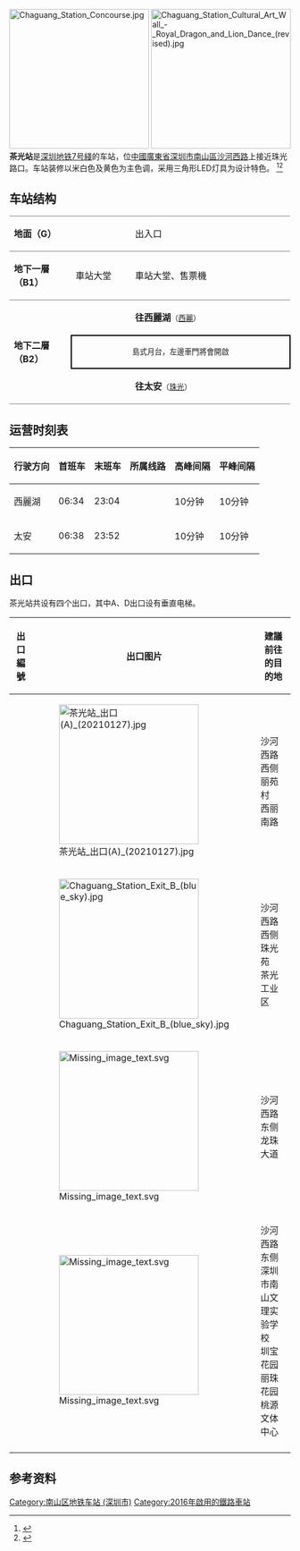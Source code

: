 {{noteTA
|G1=Transport
}}
{{Infobox station
|name = 茶光
|eng_name = Chaguang
|livery = #f1cc00
|namecolour = black
|linecolour = {{深圳地铁色彩|7}}
|image = Chaguang Station Platform (revised).jpg
|country = {{CHN}}
|borough = [[廣東省|廣東省]][[深圳市|深圳市]][[南山區_(深圳市)|南山區]]
|address = [[沙河西路|沙河西路]]上
|coordinates =
|map =
|colour =
|line = {{深圳地鐵|7|sl}}
|hours =
|opened = 2016年10月28日
|services = {{Adjacent stations|system=Shenzhen Metro |line1=7|left1=西麗|right1=珠光}}|
|structure = 地下車站
|platformtype = [[島式月台|島式月台]]
|platform = 2
|exit =
|route_map = {{Routemap|inline=yes|legend=no|map=
utSTRf!~MFADEg\utSTRg!~MFADEg~~{{rmri|u}}[[西麗站_(地鐵)|西麗]]
utSTR+BSl\utSTR+BSr!~num1r
utSTR+BSl!~num2l\utSTR+BSr~~'''B2'''
utSTRf!~MFADEf\utSTRg!~MFADEf~~{{rmri|d}}[[珠光站|珠光]]
}}}}
[[File:Chaguang_Station_Concourse.jpg|250px]]
[[File:Chaguang_Station_Cultural_Art_Wall_-_Royal_Dragon_and_Lion_Dance_(revised).jpg|250px]]
'''茶光站'''是[[深圳地铁|深圳地铁]][[深圳地鐵7号綫|7号綫]]的车站，位[[中華人民共和國|中國]][[廣東省|廣東省]][[深圳市|深圳市]][[南山區_(深圳市)|南山區]][[沙河西路|沙河西路]]上接近珠光路口。车站装修以米白色及黄色为主色调，采用三角形LED灯具为设计特色。
<ref>{{Cite web |url=http://www.szmc.net/page/service/service.html?code=2103&site=0601 |title=地铁7号线站点介绍 |access-date=2016-10-28 |archive-url=https://web.archive.org/web/20170517200758/http://www.szmc.net/page/service/service.html?code=2103&site=0601 |archive-date=2017-05-17 |dead-url=yes }}</ref><ref>{{Cite web |url=http://www.sznews.com/news/content/2016-09/15/content_13862745_3.htm |title=7号线站点 深圳新闻网 |access-date=2016-10-28 |archive-url=https://web.archive.org/web/20161028153850/http://www.sznews.com/news/content/2016-09/15/content_13862745_3.htm |archive-date=2016-10-28 |dead-url=yes }}</ref>

== 车站结构 ==
{|cellspacing=0 cellpadding=3
|-
|style="border-top:solid 1px gray;border-bottom:solid 1px gray;" valign=top width=100|'''地面（G）'''
|style="border-top:solid 1px gray;border-bottom:solid 1px gray;" valign=top width=100|
|style="border-top:solid 1px gray;border-bottom:solid 1px gray;" valign=top width=300|出入口
|-
|style="border-top:solid 1px gray;border-bottom:solid 1px gray;" valign=top width=100|'''地下一層（B1）'''
|style="border-top:solid 1px gray;border-bottom:solid 1px gray;" valign=top width=100|車站大堂
|style="border-top:solid 1px gray;border-bottom:solid 1px gray;" valign=top width=300|車站大堂、售票機
|-
|style="border-bottom:solid 1px gray;" rowspan=3 valign=top|'''地下二層（B2）'''
|style="border-bottom:solid 1px gray;"|{{深圳地铁站台|line=7|platform=1}}
|style="border-bottom:solid 1px gray;"|{{arrow|L}} '''{{深圳地鐵|7|c}}往西麗湖'''<small>（[[西麗站_(地鐵)|西麗]]）</small>
|-
|style="border-right:solid 2px black;border-left:solid 2px black;border-top:solid 2px black;border-bottom:solid 2px black;" colspan=2|<center><small>島式月台，左邊車門將會開啟</small></center>
|-
|style="border-bottom:solid 1px gray;"|{{深圳地铁站台|line=7|platform=2}}
|style="border-bottom:solid 1px gray;"|'''{{深圳地鐵|7|c}}往太安'''<small>（[[珠光站|珠光]]）</small>{{arrow|R}} 
|}

==运营时刻表==
{| class="wikitable"
|-
! 行驶方向 !! 首班车 !! 末班车 !! 所属线路 !! 高峰间隔 !! 平峰间隔
|-
|西麗湖 ||06:34	|| 23:04|| {{深圳地鐵|7|c}} || 10分钟 || 10分钟
|-
|太安 || 06:38 || 23:52|| {{深圳地鐵|7|c}} || 10分钟 || 10分钟
|}
==出口==
茶光站共设有四个出口，其中A、D出口设有垂直电梯。
{| class="wikitable"
! 出口編號
! 出口图片
! 建議前往的目的地
|-
|{{港鐵出口|A|附=盲升}}
| [[File:茶光站_出口(A)_(20210127).jpg|250px]]
| 沙河西路西侧<br>丽苑村<br>西丽南路
|-
|{{港鐵出口|B|附=盲}}
| [[File:Chaguang_Station_Exit_B_(blue_sky).jpg|250px]]
| 沙河西路西侧<br>珠光苑<br>茶光工业区
|-
|{{港鐵出口|C|附=盲}}
| [[File:Missing_image_text.svg|250px]]
| 沙河西路东侧<br>龙珠大道
|-
|{{港鐵出口|D|附=盲升}}
| [[File:Missing_image_text.svg|250px]]
| 沙河西路东侧<br>深圳市南山文理实验学校<br>圳宝花园<br>丽珠花园<br>桃源文体中心
|-
| bgcolor="#EEEEEE" colspan=4 | {{港鐵出口|註=盲升}}
|}	

<gallery>

</gallery>

== 参考资料 ==
{{reflist}}
{{深圳地铁7号线车站}}
{{深圳地鐵車站列表}}
[[Category:南山区地铁车站_(深圳市)|Category:南山区地铁车站 (深圳市)]]
[[Category:2016年啟用的鐵路車站|Category:2016年啟用的鐵路車站]]